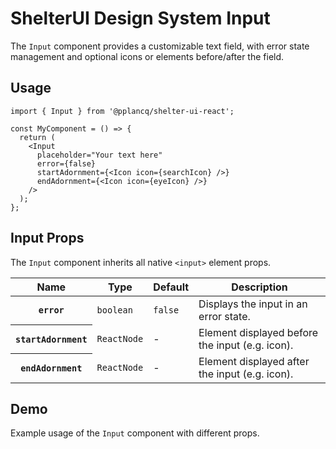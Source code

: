 
<Meta of={InputStories} name="Input" />

# ShelterUI Design System Input

The `Input` component provides a customizable text field, with error state management and optional icons or elements before/after the field.

## Usage

```tsx
import { Input } from '@pplancq/shelter-ui-react';

const MyComponent = () => {
  return (
    <Input
      placeholder="Your text here"
      error={false}
      startAdornment={<Icon icon={searchIcon} />}
      endAdornment={<Icon icon={eyeIcon} />}
    />
  );
};
```

## Input Props

The `Input` component inherits all native `<input>` element props.

<table id="input-props">
  <thead>
    <tr>
      <th>Name</th>
      <th>Type</th>
      <th>Default</th>
      <th>Description</th>
    </tr>
  </thead>
  <tbody>
    <tr>
      <th>
        <code>error</code>
      </th>
      <td>
        <code>boolean</code>
      </td>
      <td>
        <code>false</code>
      </td>
      <td>Displays the input in an error state.</td>
    </tr>
    <tr>
      <th>
        <code>startAdornment</code>
      </th>
      <td>
        <code>ReactNode</code>
      </td>
      <td>-</td>
      <td>Element displayed before the input (e.g. icon).</td>
    </tr>
    <tr>
      <th>
        <code>endAdornment</code>
      </th>
      <td>
        <code>ReactNode</code>
      </td>
      <td>-</td>
      <td>Element displayed after the input (e.g. icon).</td>
    </tr>
  </tbody>
</table>

## Demo

Example usage of the `Input` component with different props.

<Canvas of={InputStories.Playground} sourceState="shown" />

<Controls of={InputStories.Playground} />
